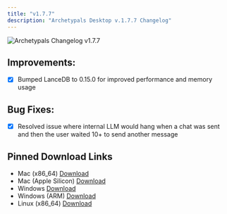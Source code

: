 ```yaml
---
title: "v1.7.7"
description: "Archetypals Desktop v.1.7.7 Changelog"
---
```



<style global jsx>{`
  img {
    aspect-ratio: 16/9;
    object-fit: fit;
    border-radius: 20px;
  }
`}</style>

<Image
  src="/images/product/changelog/header-image.png"
  height={1080}
  width={1920}
  quality={100}
  alt="Archetypals Changelog v1.7.7"
/>

## Improvements:

- [x] Bumped LanceDB to 0.15.0 for improved performance and memory usage

## Bug Fixes:

- [x] Resolved issue where internal LLM would hang when a chat was sent and then the user waited 10+ to send another message

## Pinned Download Links

- Mac (x86_64) [Download](https://cdn.anythingllm.com/legacy/1.7.7/AnythingLLMDesktop.dmg)
- Mac (Apple Silicon) [Download](https://cdn.anythingllm.com/legacy/1.7.7/AnythingLLMDesktop-Silicon.dmg)
- Windows [Download](https://cdn.anythingllm.com/legacy/1.7.7/AnythingLLMDesktop.exe)
- Windows (ARM) [Download](https://cdn.anythingllm.com/legacy/1.7.7/AnythingLLMDesktop-Arm64.exe)
- Linux (x86_64) [Download](https://cdn.anythingllm.com/legacy/1.7.7/AnythingLLMDesktop.AppImage)